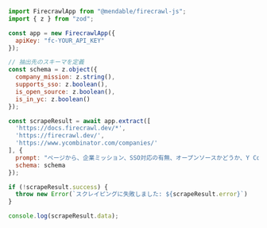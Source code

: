 ```js Node
import FirecrawlApp from "@mendable/firecrawl-js";
import { z } from "zod";

const app = new FirecrawlApp({
  apiKey: "fc-YOUR_API_KEY"
});

// 抽出先のスキーマを定義
const schema = z.object({
  company_mission: z.string(),
  supports_sso: z.boolean(),
  is_open_source: z.boolean(),
  is_in_yc: z.boolean()
});

const scrapeResult = await app.extract([
  'https://docs.firecrawl.dev/*', 
  'https://firecrawl.dev/', 
  'https://www.ycombinator.com/companies/'
], {
  prompt: "ページから、企業ミッション、SSO対応の有無、オープンソースかどうか、Y Combinator に所属しているかを抽出してください。",
  schema: schema
});

if (!scrapeResult.success) {
  throw new Error(`スクレイピングに失敗しました: ${scrapeResult.error}`)
}

console.log(scrapeResult.data);
```
